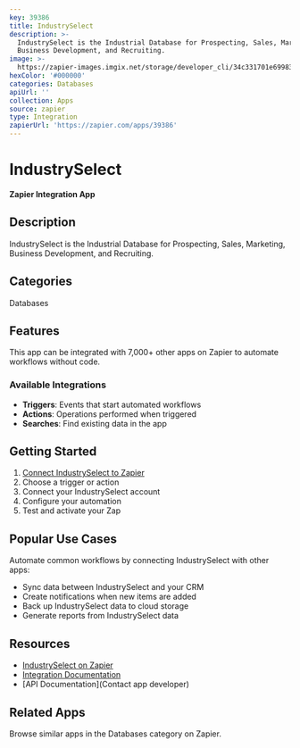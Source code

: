 ```yaml
---
key: 39386
title: IndustrySelect
description: >-
  IndustrySelect is the Industrial Database for Prospecting, Sales, Marketing,
  Business Development, and Recruiting.
image: >-
  https://zapier-images.imgix.net/storage/developer_cli/34c331701e699834b39b64860089beef.png?auto=format%2Ccompress&ixlib=python-3.0.0&q=50
hexColor: '#000000'
categories: Databases
apiUrl: ''
collection: Apps
source: zapier
type: Integration
zapierUrl: 'https://zapier.com/apps/39386'
---
```

# IndustrySelect

**Zapier Integration App**

## Description

IndustrySelect is the Industrial Database for Prospecting, Sales, Marketing, Business Development, and Recruiting.

## Categories

Databases

## Features

This app can be integrated with 7,000+ other apps on Zapier to automate workflows without code.

### Available Integrations

- **Triggers**: Events that start automated workflows
- **Actions**: Operations performed when triggered
- **Searches**: Find existing data in the app

## Getting Started

1. [Connect IndustrySelect to Zapier](https://zapier.com/apps/39386)
2. Choose a trigger or action
3. Connect your IndustrySelect account
4. Configure your automation
5. Test and activate your Zap

## Popular Use Cases

Automate common workflows by connecting IndustrySelect with other apps:

- Sync data between IndustrySelect and your CRM
- Create notifications when new items are added
- Back up IndustrySelect data to cloud storage
- Generate reports from IndustrySelect data

## Resources

- [IndustrySelect on Zapier](https://zapier.com/apps/39386)
- [Integration Documentation](https://zapier.com/apps/39386/integrations)
- [API Documentation](Contact app developer)

## Related Apps

Browse similar apps in the Databases category on Zapier.
